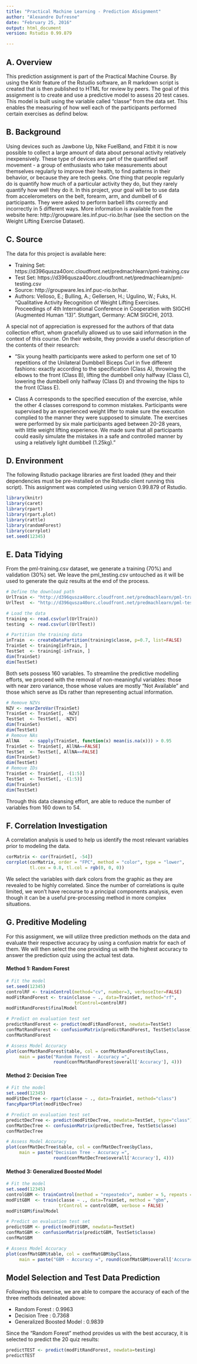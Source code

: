 ```yaml
---
title: "Practical Machine Learning - Prediction ASsignment"
author: "Alexandre Dufresne"
date: "February 25, 2016"
output: html_document
version: Rstudio 0.99.879 

---
```


## A. Overview
This prediction assignment is part of the Practical Machine Course. By using the Knitr feature of the Rstudio software, an R markdown script is created that is then published to HTML for review by peers. The goal of this assignment is to create and use a predictive model to assess 20 test cases. This model is built using the variable called "classe" from the data set. This enables the measuring of how well each of the participants performed certain exercises as defind below. 

## B. Background
Using devices such as Jawbone Up, Nike FuelBand, and Fitbit it is now possible to collect a large amount of data about personal activity relatively inexpensively. These type of devices are part of the quantified self movement - a group of enthusiasts who take measurements about themselves regularly to improve their health, to find patterns in their behavior, or because they are tech geeks. One thing that people regularly do is quantify how much of a particular activity they do, but they rarely quantify how well they do it. In this project, your goal will be to use data from accelerometers on the belt, forearm, arm, and dumbell of 6 participants. They were asked to perform barbell lifts correctly and incorrectly in 5 different ways. More information is available from the website here: http://groupware.les.inf.puc-rio.br/har (see the section on the Weight Lifting Exercise Dataset).

## C. Source
The  data for this project is available here: 

* Training Set: https://d396qusza40orc.cloudfront.net/predmachlearn/pml-training.csv
* Test Set: https://d396qusza40orc.cloudfront.net/predmachlearn/pml-testing.csv
* Source: http://groupware.les.inf.puc-rio.br/har. 
* Authors: Velloso, E.; Bulling, A.; Gellersen, H.; Ugulino, W.; Fuks, H. "Qualitative Activity Recognition of Weight Lifting Exercises. Proceedings of 4th International Conference in Cooperation with SIGCHI (Augmented Human '13)". Stuttgart, Germany: ACM SIGCHI, 2013.

A special not of appreciation is expressed for the authors of that data collection effort, whom gracefully allowed us to use said information in the context of this course. On their website, they provide a useful description of the contents of their research:

* "Six young health participants were asked to perform one set of 10 repetitions of the Unilateral Dumbbell Biceps Curl in five different fashions: exactly according to the specification (Class A), throwing the elbows to the front (Class B), lifting the dumbbell only halfway (Class C), lowering the dumbbell only halfway (Class D) and throwing the hips to the front (Class E).

* Class A corresponds to the specified execution of the exercise, while the other 4 classes correspond to common mistakes. Participants were supervised by an experienced weight lifter to make sure the execution complied to the manner they were supposed to simulate. The exercises were performed by six male participants aged between 20-28 years, with little weight lifting experience. We made sure that all participants could easily simulate the mistakes in a safe and controlled manner by using a relatively light dumbbell (1.25kg)."

## D. Environment
The following Rstudio package libraries are first loaded (they and their dependencies must be pre-installed on the Rstudio client running this script). This assignment was completed using version 0.99.879 of Rstudio.
```r
library(knitr)
library(caret)
library(rpart)
library(rpart.plot)
library(rattle)
library(randomForest)
library(corrplot)
set.seed(12345)
```

## E. Data Tidying
From the pml-training.csv dataset, we generate a training (70%) and validation (30%) set. We leave the pml_testing.csv untouched as it will be used to generate the quiz results at the end of the process.

```r
# Define the download path
UrlTrain <- "http://d396qusza40orc.cloudfront.net/predmachlearn/pml-training.csv"
UrlTest  <- "http://d396qusza40orc.cloudfront.net/predmachlearn/pml-testing.csv"

# Load the data
training <- read.csv(url(UrlTrain))
testing  <- read.csv(url(UrlTest))

# Partition the training data
inTrain  <- createDataPartition(training$classe, p=0.7, list=FALSE)
TrainSet <- training[inTrain, ]
TestSet  <- training[-inTrain, ]
dim(TrainSet)
dim(TestSet)
```

Both sets possess 160 variables. To streamline the predictive modelling efforts, we proceed with the removal of non-meaningful variables: those with near zero variance, those whose values are mostly "Not Available" and those which serve as IDs rather than representing actual information.

```r
# Remove NZVs
NZV <- nearZeroVar(TrainSet)
TrainSet <- TrainSet[, -NZV]
TestSet  <- TestSet[, -NZV]
dim(TrainSet)
dim(TestSet)
# Remove NAs
AllNA    <- sapply(TrainSet, function(x) mean(is.na(x))) > 0.95
TrainSet <- TrainSet[, AllNA==FALSE]
TestSet  <- TestSet[, AllNA==FALSE]
dim(TrainSet)
dim(TestSet)
# Remove IDs
TrainSet <- TrainSet[, -(1:5)]
TestSet  <- TestSet[, -(1:5)]
dim(TrainSet)
dim(TestSet)
```

Through this data cleansing effort, are able to reduce the number of variables from 160 down to 54.

## F. Correlation Investigation
A correlation analysis is used to help us identify the most relevant variables prior to modeling the data.

```r
corMatrix <- cor(TrainSet[, -54])
corrplot(corMatrix, order = "FPC", method = "color", type = "lower", 
         tl.cex = 0.8, tl.col = rgb(0, 0, 0))
```

We select the variables with dark colors from the graphic as they are revealed to be highly correlated. Since the number of correlations is quite limited, we won't have recourse to a principal components analysis, even though it can be a useful pre-processing method in more complex situations.

## G. Preditive Modeling
For this assignment, we will utilize three prediction methods on the data and evaluate their respective accuracy by using a confusion matrix for each of them. We will then select the one providing us with the highest accuracy to answer the prediction quiz using the actual test data.  

#### Method 1: Random Forest
```r
# Fit the model
set.seed(12345)
controlRF <- trainControl(method="cv", number=3, verboseIter=FALSE)
modFitRandForest <- train(classe ~ ., data=TrainSet, method="rf",
                          trControl=controlRF)
modFitRandForest$finalModel

# Predict on evaluation test set
predictRandForest <- predict(modFitRandForest, newdata=TestSet)
confMatRandForest <- confusionMatrix(predictRandForest, TestSet$classe)
confMatRandForest

# Assess Model Accuracy
plot(confMatRandForest$table, col = confMatRandForest$byClass, 
     main = paste("Random Forest - Accuracy =",
                  round(confMatRandForest$overall['Accuracy'], 4)))
```

#### Method 2: Decision Tree
```r
# Fit the model
set.seed(12345)
modFitDecTree <- rpart(classe ~ ., data=TrainSet, method="class")
fancyRpartPlot(modFitDecTree)

# Predict on evaluation test set
predictDecTree <- predict(modFitDecTree, newdata=TestSet, type="class")
confMatDecTree <- confusionMatrix(predictDecTree, TestSet$classe)
confMatDecTree

# Assess Model Accuracy
plot(confMatDecTree$table, col = confMatDecTree$byClass, 
     main = paste("Decision Tree - Accuracy =",
                  round(confMatDecTree$overall['Accuracy'], 4)))
```

#### Method 3: Generalized Boosted Model
```r
# Fit the model
set.seed(12345)
controlGBM <- trainControl(method = "repeatedcv", number = 5, repeats = 1)
modFitGBM  <- train(classe ~ ., data=TrainSet, method = "gbm",
                    trControl = controlGBM, verbose = FALSE)
modFitGBM$finalModel

# Predict on evaluation test set
predictGBM <- predict(modFitGBM, newdata=TestSet)
confMatGBM <- confusionMatrix(predictGBM, TestSet$classe)
confMatGBM

# Assess Model Accuracy
plot(confMatGBM$table, col = confMatGBM$byClass, 
     main = paste("GBM - Accuracy =", round(confMatGBM$overall['Accuracy'], 4)))
```

## Model Selection and Test Data Prediction
Following this exercise, we are able to compare the accuracy of each of the three methods delineated above:

* Random Forest : 0.9963
* Decision Tree : 0.7368
* Generalized Boosted Model : 0.9839

Since the "Random Forest" method provides us with the best accuracy, it is selected to predict the 20 quiz results:

```r
predictTEST <- predict(modFitRandForest, newdata=testing)
predictTEST
```